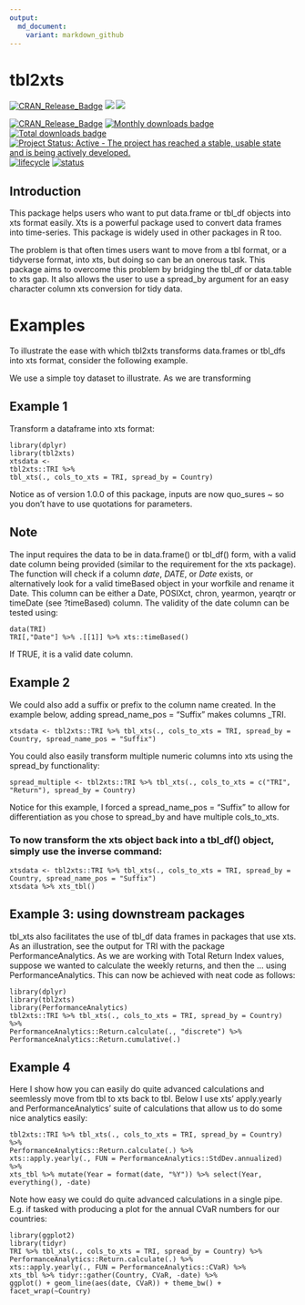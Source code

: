 ```yaml
---
output:
  md_document:
    variant: markdown_github
---
```


# tbl2xts

[![CRAN\_Release\_Badge](http://www.r-pkg.org/badges/version-ago/tbl2xts)](https://CRAN.R-project.org/package=tbl2xts)
![](https://cranlogs.r-pkg.org/badges/tbl2xts?color=brightgreen)
![](https://cranlogs.r-pkg.org/badges/grand-total/tbl2xts?color=brightgreen)

[![CRAN\_Release\_Badge](http://www.r-pkg.org/badges/version-ago/tbl2xts)](https://CRAN.R-project.org/package=tbl2xts)
[![Monthly downloads
badge](https://cranlogs.r-pkg.org/badges/last-month/tbl2xts?color=blue)](https://CRAN.R-project.org/package=tbl2xts)
[![Total downloads
badge](https://cranlogs.r-pkg.org/badges/grand-total/tbl2xts?color=blue)](https://CRAN.R-project.org/package=tbl2xts)
[![Project Status: Active - The project has reached a stable, usable
state and is being actively
developed.](http://www.repostatus.org/badges/latest/active.svg)](http://www.repostatus.org/#active)
[![lifecycle](https://img.shields.io/badge/lifecycle-maturing-blue.svg)](https://www.tidyverse.org/lifecycle/)
[![status](https://tinyverse.netlify.com/badge/tbl2xts)](https://CRAN.R-project.org/package=tbl2xts)


## Introduction 

This package helps users who want to put data.frame or tbl_df objects into xts format easily. Xts is a powerful package used to convert data frames into time-series. This package is widely used in other packages in R too. 

The problem is that often times users want to move from a tbl format, or a tidyverse format, into xts, but doing so can be an onerous task. This package aims to overcome this problem by bridging the tbl_df or data.table to xts gap. It also allows the user to use a spread_by argument for an easy character column xts conversion for tidy data.

# Examples

To illustrate the ease with which tbl2xts transforms data.frames or tbl_dfs into xts format, consider the following example.

We use a simple toy dataset to illustrate. As we are transforming 

## Example 1

Transform a dataframe into xts format:

    library(dplyr)
    library(tbl2xts)
    xtsdata <- 
    tbl2xts::TRI %>% 
    tbl_xts(., cols_to_xts = TRI, spread_by = Country)
    
Notice as of version 1.0.0 of this package, inputs are now quo_sures ~ so you don't have to use quotations for parameters.

## Note

The input requires the data to be in data.frame() or tbl_df() form, with a valid date column being provided (similar to the requirement for the xts package). The function will check if a column _date_, _DATE_, or _Date_ exists, or alternatively look for a valid timeBased object in your worfkile and rename it Date. This column can be either a Date, POSIXct, chron, yearmon, yearqtr or timeDate (see ?timeBased) column. The validity of the date column can be tested using:

    data(TRI)
    TRI[,"Date"] %>% .[[1]] %>% xts::timeBased()

If TRUE, it is a valid date column.

## Example 2

We could also add a suffix or prefix to the column name created. In the example below, adding spread_name_pos = "Suffix" makes columns <Country>_TRI. 

    xtsdata <- tbl2xts::TRI %>% tbl_xts(., cols_to_xts = TRI, spread_by = Country, spread_name_pos = "Suffix")

You could also easily transform multiple numeric columns into xts using the spread_by functionality:

    spread_multiple <- tbl2xts::TRI %>% tbl_xts(., cols_to_xts = c("TRI", "Return"), spread_by = Country)

Notice for this example, I forced a spread_name_pos = "Suffix" to allow for differentiation as you chose to spread_by and have multiple cols_to_xts.


### To now transform the xts object back into a tbl_df() object, simply use the inverse command:

    xtsdata <- tbl2xts::TRI %>% tbl_xts(., cols_to_xts = TRI, spread_by = Country, spread_name_pos = "Suffix")
    xtsdata %>% xts_tbl()

## Example 3: using downstream packages

tbl_xts also facilitates the use of tbl_df data frames in packages that use xts. As an illustration, see the output for TRI with the package PerformanceAnalytics. As we are working with Total Return Index values, suppose we wanted to calculate the weekly returns, and then the ... using PerformanceAnalytics. This can now be achieved with neat code as follows:

    library(dplyr)
    library(tbl2xts)
    library(PerformanceAnalytics)
    tbl2xts::TRI %>% tbl_xts(., cols_to_xts = TRI, spread_by = Country) %>% 
    PerformanceAnalytics::Return.calculate(., "discrete") %>% 
    PerformanceAnalytics::Return.cumulative(.)

## Example 4

Here I show how you can easily do quite advanced calculations and seemlessly move from tbl to xts back to tbl. Below I use xts' apply.yearly and PerformanceAnalytics' suite of calculations that allow us to do some nice analytics easily:

    tbl2xts::TRI %>% tbl_xts(., cols_to_xts = TRI, spread_by = Country) %>%  
    PerformanceAnalytics::Return.calculate(.) %>% 
    xts::apply.yearly(., FUN = PerformanceAnalytics::StdDev.annualized) %>% 
    xts_tbl %>% mutate(Year = format(date, "%Y")) %>% select(Year, everything(), -date)

Note how easy we could do quite advanced calculations in a single pipe. E.g. if tasked with producing a plot for the annual CVaR numbers for our countries:

    library(ggplot2)
    library(tidyr)
    TRI %>% tbl_xts(., cols_to_xts = TRI, spread_by = Country) %>%  
    PerformanceAnalytics::Return.calculate(.) %>% 
    xts::apply.yearly(., FUN = PerformanceAnalytics::CVaR) %>% 
    xts_tbl %>% tidyr::gather(Country, CVaR, -date) %>% 
    ggplot() + geom_line(aes(date, CVaR)) + theme_bw() + facet_wrap(~Country)


